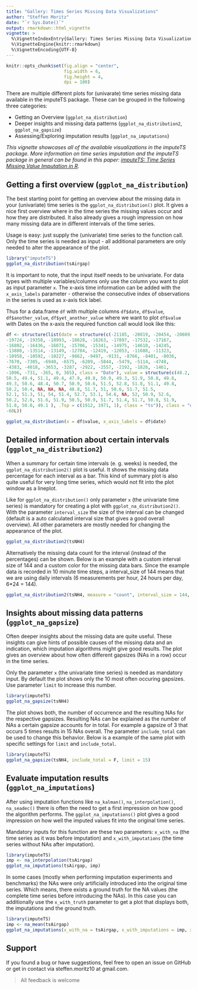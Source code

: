 ```yaml
---
title: "Gallery: Times Series Missing Data Visualizations"
author: "Steffen Moritz"
date: "`r Sys.Date()`"
output: rmarkdown::html_vignette
vignette: >
  %\VignetteIndexEntry{Gallery: Times Series Missing Data Visualizations}
  %\VignetteEngine{knitr::rmarkdown}
  %\VignetteEncoding{UTF-8}
---
```


```r
knitr::opts_chunk$set(fig.align = "center",
                      fig.width = 6,
                      fig.height = 4,
                      dpi = 100)
```

There are multiple different plots for (univarate) time series missing data available in the imputeTS package. These can be grouped in the following three categories:

- Getting an Overview (`ggplot_na_distribution`)
- Deeper insights and missing data patterns (`ggplot_na_distribution2`, `ggplot_na_gapsize`)
- Assessing/Exploring imputation results (`ggplot_na_imputations`)


*This vignette showcases all of the available visualizations in the imputeTS package. More information on time series imputation and the imputeTS package in general can be found in this paper: [imputeTS: Time Series Missing Value Imputation in R](https://journal.r-project.org/archive/2017/RJ-2017-009/index.html).*



## Getting a first overview  (`ggplot_na_distribution`)

The best starting point for getting an overview about the missing data in your (univariate) time series is the `ggplot_na_distribution()` plot. It gives a nice first overview where in the time series the missing values occur and how they are distributed. It also already gives a rough impression on how many missing data are in different intervals of the time series.

Usage is easy: just supply the (univariate) time series to the function call. Only the time series is needed as input - all additional parameters are only needed to alter the appearance of the plot.

```r
library("imputeTS")
ggplot_na_distribution(tsAirgap)
```

It is important to note, that the input itself needs to be univariate. For data types with multiple variables/columns only use the column you want to plot as input parameter `x`. The x-axis time information can be added with the `x_axis_labels` parameter - otherwise the consecutive index of observations in the series is used as x-axis tick label.

Thus for a data.frame `df` with multiple columns `df$date`, `df$value`, `df$another_value`, `df$yet_another_value` where we want to plot `df$value` with Dates on the x-axis the required function call would look like this:

```r
df <- structure(list(date = structure(c(-21185, -20819, -20454, -20089, 
-19724, -19358, -18993, -18628, -18263, -17897, -17532, -17167, 
-16802, -16436, -16071, -15706, -15341, -14975, -14610, -14245, 
-13880, -13514, -13149, -12784, -12419, -12053, -11688, -11323, 
-10958, -10592, -10227, -9862, -9497, -9131, -8766, -8401, -8036, 
-7670, -7305, -6940, -6575, -6209, -5844, -5479, -5114, -4748, 
-4383, -4018, -3653, -3287, -2922, -2557, -2192, -1826, -1461, 
-1096, -731, -365, 0, 365), class = "Date"), value = structure(c(48.2, 
50.5, 49.4, 51.1, 49.4, 47.9, 49.8, 50.9, 49.3, 51.9, 50.8, 49.6, 
49.3, 50.6, 48.4, 50.7, 50.9, 50.6, 51.5, 52.8, 51.8, 51.1, 49.8, 
50.2, 50.4, NA, NA, NA, 48.8, 51.7, 51, 50.6, 51.7, 51.5, 
52.1, 51.3, 51, 54, 51.4, 52.7, 53.1, 54.6, NA, 52, 50.9, 52.6, 
50.2, 52.6, 51.6, 51.9, 50.5, 50.9, 51.7, 51.4, 51.7, 50.8, 51.9, 
51.8, 50.0, 49.1 ), .Tsp = c(1912, 1971, 1), class = "ts")), class = "data.frame", row.names = c(NA, 
-60L))
```

```r
ggplot_na_distribution(x = df$value, x_axis_labels = df$date)
```

## Detailed information about certain intervals (`ggplot_na_distribution2`)

When a summary for certain time intervals (e. g. weeks) is needed, the `ggplot_na_distribution2()` plot is useful. It shows the missing data percentage for each interval as a bar. This kind of summary plot is also quite useful for very long time series, which would not fit into the plot window as a lineplot. 

Like for `ggplot_na_distribution()` only parameter `x` (the univariate time series) is mandatory for creating a plot with `ggplot_na_distribution2()`. With the parameter `interval_size` the size of the interval can be changed (default is a auto calculated interval size that gives a good overall overview). All other parameters are mostly needed for changing the appearance of the plot.

```r
ggplot_na_distribution2(tsNH4)
```

Alternatively the missing data count for the interval (instead of the percentages) can be shown. Below is an example with a custom interval size of 144 and a custom color for the missing data bars. Since the example data is recorded in 10 minute time steps, a interval_size of 144 means that we are using daily intervals (6 measurements per hour, 24 hours per day, 6*24 = 144).

```r
ggplot_na_distribution2(tsNH4, measure = "count", interval_size = 144, color_missing = "gold3")
```




## Insights about missing data patterns (`ggplot_na_gapsize`)

Often deeper insights about the missing data are quite useful. These insights can give hints of possible causes of the missing data and an indication, which imputation algorithms might give good results. The plot gives an overview about how often different gapsizes (NAs in a row) occur in the time series.

Only the parameter `x` (the univariate time series) is needed as mandatory input. By default the plot shows only the 10 most often occuring gapsizes. Use parameter `limit` to increase this number.

```r
library(imputeTS)
ggplot_na_gapsize(tsNH4)
```

The plot shows both, the number of occurrence and the resulting NAs for the respective gapsizes. Resulting NAs can be explained as the number of NAs a certain gapsize accounts for in total. For example a gapsize of 3 that occurs 5 times results in 15 NAs overall. The parameter `include_total` can be used to change this behavior. Below is a example of the same plot with specific settings for `limit` and `include_total`.

```r
library(imputeTS)
ggplot_na_gapsize(tsNH4, include_total = F, limit = 15)
```



## Evaluate imputation results (`ggplot_na_imputations`)

After using imputation functions like `na_kalman()`, `na_interpolation()`, `na_seadec()` there is often the need to get a first impression on how good the algorithm performs. The `ggplot_na_imputations()` plot gives a good impression on how well the imputed values fit into the original time series.

Mandatory inputs for this function are these two parameters: `x_with_na` (the time series as it was before imputation) and `x_with_imputations` (the time series without NAs after imputation).

```r
library(imputeTS)
imp <- na_interpolation(tsAirgap)
ggplot_na_imputations(tsAirgap, imp)
```

In some cases (mostly when performing imputation experiments and benchmarks) the NAs were only artificially introduced into the original time series. Which means, there exists a ground truth for the NA values (the complete time series before introducing the NAs). In this case you can additionally use the `x_with_truth` parameter to get a plot that displays both, the imputations and the ground truth.

```r
library(imputeTS)
imp <- na_mean(tsAirgap)
ggplot_na_imputations(x_with_na = tsAirgap, x_with_imputations = imp, x_with_truth = tsAirgapComplete )
```


## Support
If you found a bug or have suggestions, feel free to open an issue on GitHub or get in contact via steffen.moritz10 at gmail.com. 

> All feedback is welcome

